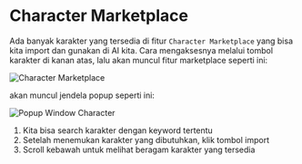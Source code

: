 # Character Marketplace

Ada banyak karakter yang tersedia di fitur `Character Marketplace` yang bisa kita import dan gunakan di AI kita. Cara mengaksesnya melalui tombol karakter di kanan atas, lalu akan muncul fitur marketplace seperti ini:

![Character Marketplace](https://res.cloudinary.com/moyadev/image/upload/v1732869466/maia/step8-marketplace_emgklv.png)

akan muncul jendela popup seperti ini:

![Popup Window Character](https://res.cloudinary.com/moyadev/image/upload/v1732869833/maia/step9-popupWindow_bx7him.png)

1. Kita bisa search karakter dengan keyword tertentu
2. Setelah menemukan karakter yang dibutuhkan, klik tombol import
3. Scroll kebawah untuk melihat beragam karakter yang tersedia


